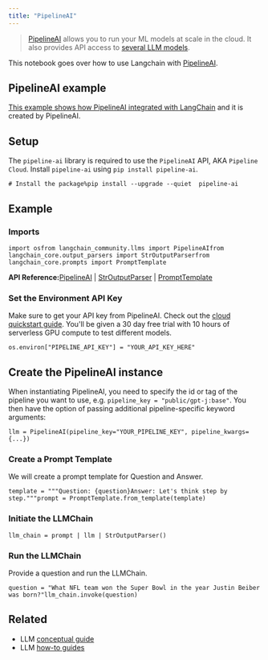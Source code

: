 ```yaml
---
title: "PipelineAI"
---
```


> [PipelineAI](https://pipeline.ai) allows you to run your ML models at scale in the cloud. It also provides API access to [several LLM models](https://pipeline.ai).

This notebook goes over how to use Langchain with [PipelineAI](https://docs.pipeline.ai/docs).

## PipelineAI example

[This example shows how PipelineAI integrated with LangChain](https://docs.pipeline.ai/oss/langchain) and it is created by PipelineAI.

## Setup

The `pipeline-ai` library is required to use the `PipelineAI` API, AKA `Pipeline Cloud`. Install `pipeline-ai` using `pip install pipeline-ai`.

```
# Install the package%pip install --upgrade --quiet  pipeline-ai
```

## Example

### Imports

```
import osfrom langchain_community.llms import PipelineAIfrom langchain_core.output_parsers import StrOutputParserfrom langchain_core.prompts import PromptTemplate
```

**API Reference:**[PipelineAI](https://python.langchain.com/api_reference/community/llms/langchain_community.llms.pipelineai.PipelineAI.html) | [StrOutputParser](https://python.langchain.com/api_reference/core/output_parsers/langchain_core.output_parsers.string.StrOutputParser.html) | [PromptTemplate](https://python.langchain.com/api_reference/core/prompts/langchain_core.prompts.prompt.PromptTemplate.html)

### Set the Environment API Key

Make sure to get your API key from PipelineAI. Check out the [cloud quickstart guide](https://docs.pipeline.ai/oss/cloud-quickstart). You'll be given a 30 day free trial with 10 hours of serverless GPU compute to test different models.

```
os.environ["PIPELINE_API_KEY"] = "YOUR_API_KEY_HERE"
```

## Create the PipelineAI instance

When instantiating PipelineAI, you need to specify the id or tag of the pipeline you want to use, e.g. `pipeline_key = "public/gpt-j:base"`. You then have the option of passing additional pipeline-specific keyword arguments:

```
llm = PipelineAI(pipeline_key="YOUR_PIPELINE_KEY", pipeline_kwargs={...})
```

### Create a Prompt Template

We will create a prompt template for Question and Answer.

```
template = """Question: {question}Answer: Let's think step by step."""prompt = PromptTemplate.from_template(template)
```

### Initiate the LLMChain

```
llm_chain = prompt | llm | StrOutputParser()
```

### Run the LLMChain

Provide a question and run the LLMChain.

```
question = "What NFL team won the Super Bowl in the year Justin Beiber was born?"llm_chain.invoke(question)
```

## Related

* LLM [conceptual guide](/src/oss/concepts/text_llms)
* LLM [how-to guides](/src/oss/how_to/#llms)
